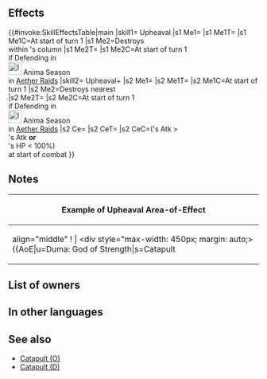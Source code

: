 {{Passive
|type=C
|exclusive=1
|canUseMove={{MoveList|all}}
|canUseWeapon={{WeaponList|all}}
|1name=Upheaval
|1required=-
|1tagid=SID_メガクェイク
|1effect=At the start of turn 1, deals 7 damage to all foes, and if defending in Aether Raids during anima season, destroys offensive structure within same column as unit. (Does not affect structures that cannot be destroyed.)
|1cost=300
|2name=Upheaval+
|alt2name=Upheaval Plus
|2tagid=SID_メガクェイク・神
|2cost=300
|2effect=At the start of turn 1, deals 10 damage to all foes, and if defending in Aether Raids during Anima season, destroys nearest offensive structure. (Does not affect structures that cannot be destroyed.) At start of combat, if unit's Atk > foe's Atk, or if foe's HP < 100%, neutralizes foe's bonuses (from skills like Fortify, Rally, etc.) during combat.
|2required=Upheaval
|properties=random_owner
}}
==Effects==
{{#invoke:SkillEffectsTable|main
|skill1={{Si|Upheaval}} Upheaval
|s1 Me1={{Eft|Damage|7}}
|s1 Me1T={{Tgt|Foes}}
|s1 Me1C=At start of turn 1
|s1 Me2=Destroys {{Stt|Structures (O)}}<br>within {{Tgt|Unit}}'s column
|s1 Me2T={{Tgt|Foe}}
|s1 Me2C=At start of turn 1<br>if Defending in<br>[[File:Icon Season Anima.png|x26px|class=inline-icon|link=]] Anima Season<br>in [[Aether Raids]]
|skill2={{Si|Upheaval+}} Upheaval+
|s2 Me1={{Eft|Damage|10}}
|s2 Me1T={{Tgt|Foes}}
|s2 Me1C=At start of turn 1
|s2 Me2=Destroys nearest<br>{{Stt|Structures (O)}}
|s2 Me2T={{Tgt|Foe}}
|s2 Me2C=At start of turn 1<br>if Defending in<br>[[File:Icon Season Anima.png|x26px|class=inline-icon|link=]] Anima Season<br>in [[Aether Raids]]
|s2 Ce={{Eft|Neutralize Bonuses}}
|s2 CeT={{Tgt|Foe}}
|s2 CeC=({{Tgt|Unit}}'s Atk ><br>{{Tgt|Foe}}'s Atk '''or'''<br>{{Tgt|Foe}}'s HP < 100%)<br>at start of combat
}}

==Notes==
{{Out of combat damage}}
{{At start of combat}}
{{Foe's HP not full}}
{{Bonus neutralization|name=Upheaval+}}
{| class="wikitable default mw-collapsible" 
! align="middle" | Example of Upheaval Area-of-Effect
|-
| align="middle" ! |
<div style="max-width: 450px; margin: auto;>{{AoE|u=Duma: God of Strength|s=Catapult
|u
|x
|x
|x
|x
|x
|x
|s
}}</div>
|}
==List of owners==
{{Skill Hero List}}
==In other languages==
{{OtherLanguages
|english=Upheaval
|japanese=メガクェイク
|german=Turbulenz
|spanishEU=Turbulencia
|spanishLA=Turbulencia
|french=Séisme
|italian=Sisma
|chineseTW=超級地震
|portuguese=Turbulência
}}
==See also==
{{See also skills|cond=(Description LIKE '%At the start of turn 1, deals%damage to all foes%' OR Description LIKE '%destroys%structure%') AND Exclusive='1'}}
* [[Catapult (O)]]
* [[Catapult (D)]]
{{Passives Navbox|C}}